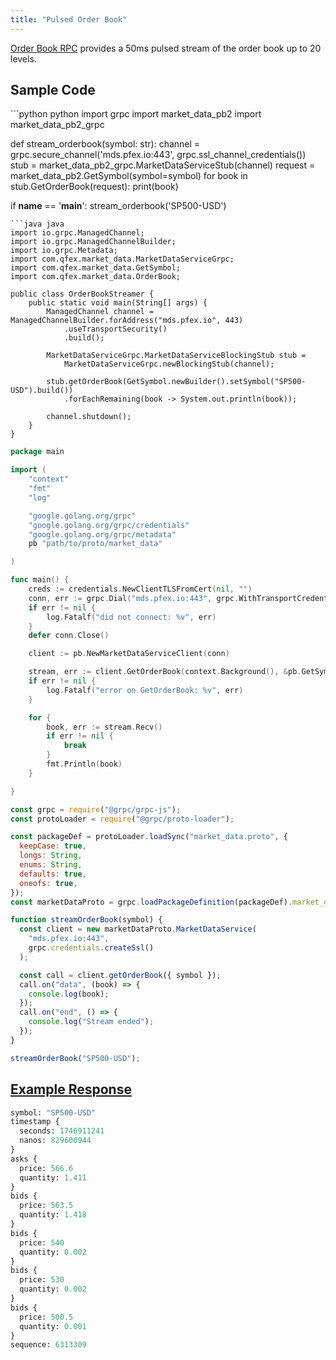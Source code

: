 ```yaml
---
title: "Pulsed Order Book"
---
```


[Order Book RPC](https://github.com/QFEX-org/proto/blob/main/market_data.proto#L10) provides a 50ms pulsed stream of the order book up to 20 levels.

## Sample Code

<CodeGroup>
```python python
import grpc
import market_data_pb2
import market_data_pb2_grpc

def stream_orderbook(symbol: str):
    channel = grpc.secure_channel('mds.pfex.io:443', grpc.ssl_channel_credentials())
    stub = market_data_pb2_grpc.MarketDataServiceStub(channel)
    request = market_data_pb2.GetSymbol(symbol=symbol)
    for book in stub.GetOrderBook(request):
        print(book)

if __name__ == '__main__':
    stream_orderbook('SP500-USD')

````
```java java
import io.grpc.ManagedChannel;
import io.grpc.ManagedChannelBuilder;
import io.grpc.Metadata;
import com.qfex.market_data.MarketDataServiceGrpc;
import com.qfex.market_data.GetSymbol;
import com.qfex.market_data.OrderBook;

public class OrderBookStreamer {
    public static void main(String[] args) {
        ManagedChannel channel = ManagedChannelBuilder.forAddress("mds.pfex.io", 443)
            .useTransportSecurity()
            .build();

        MarketDataServiceGrpc.MarketDataServiceBlockingStub stub =
            MarketDataServiceGrpc.newBlockingStub(channel);

        stub.getOrderBook(GetSymbol.newBuilder().setSymbol("SP500-USD").build())
            .forEachRemaining(book -> System.out.println(book));

        channel.shutdown();
    }
}
````

```go go
package main

import (
    "context"
    "fmt"
    "log"

    "google.golang.org/grpc"
    "google.golang.org/grpc/credentials"
    "google.golang.org/grpc/metadata"
    pb "path/to/proto/market_data"

)

func main() {
    creds := credentials.NewClientTLSFromCert(nil, "")
    conn, err := grpc.Dial("mds.pfex.io:443", grpc.WithTransportCredentials(creds))
    if err != nil {
        log.Fatalf("did not connect: %v", err)
    }
    defer conn.Close()

    client := pb.NewMarketDataServiceClient(conn)

    stream, err := client.GetOrderBook(context.Background(), &pb.GetSymbol{Symbol: "SP500-USD"})
    if err != nil {
        log.Fatalf("error on GetOrderBook: %v", err)
    }

    for {
        book, err := stream.Recv()
        if err != nil {
            break
        }
        fmt.Println(book)
    }

}

```

```javascript node
const grpc = require("@grpc/grpc-js");
const protoLoader = require("@grpc/proto-loader");

const packageDef = protoLoader.loadSync("market_data.proto", {
  keepCase: true,
  longs: String,
  enums: String,
  defaults: true,
  oneofs: true,
});
const marketDataProto = grpc.loadPackageDefinition(packageDef).market_data;

function streamOrderBook(symbol) {
  const client = new marketDataProto.MarketDataService(
    "mds.pfex.io:443",
    grpc.credentials.createSsl()
  );

  const call = client.getOrderBook({ symbol });
  call.on("data", (book) => {
    console.log(book);
  });
  call.on("end", () => {
    console.log("Stream ended");
  });
}

streamOrderBook("SP500-USD");
```

</CodeGroup>

## [Example Response](https://github.com/QFEX-org/proto/blob/main/market_data.proto#L35)

```proto
symbol: "SP500-USD"
timestamp {
  seconds: 1746911241
  nanos: 829600944
}
asks {
  price: 566.6
  quantity: 1.411
}
bids {
  price: 563.5
  quantity: 1.418
}
bids {
  price: 540
  quantity: 0.002
}
bids {
  price: 530
  quantity: 0.002
}
bids {
  price: 500.5
  quantity: 0.001
}
sequence: 6313309
```
